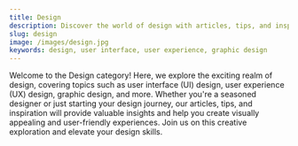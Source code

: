 ```yaml
---
title: Design
description: Discover the world of design with articles, tips, and inspiration to help you create visually appealing and user-friendly experiences.
slug: design
image: /images/design.jpg
keywords: design, user interface, user experience, graphic design
---
```


Welcome to the Design category! Here, we explore the exciting realm of design, covering topics such as user interface (UI) design, user experience (UX) design, graphic design, and more. Whether you're a seasoned designer or just starting your design journey, our articles, tips, and inspiration will provide valuable insights and help you create visually appealing and user-friendly experiences. Join us on this creative exploration and elevate your design skills.

